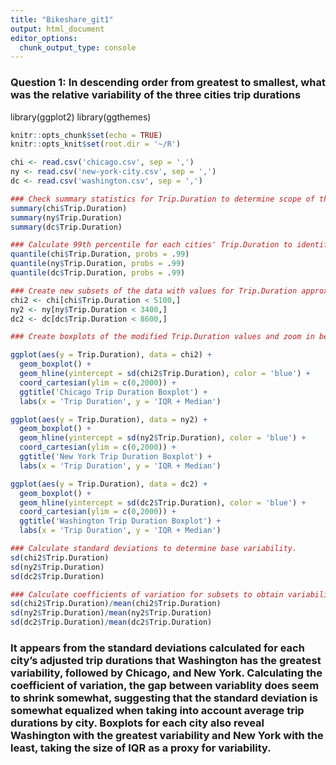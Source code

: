 ```yaml
---
title: "Bikeshare_git1"
output: html_document
editor_options: 
  chunk_output_type: console
---
```

### Question 1: In descending order from greatest to smallest, what was the relative variability of the three cities trip durations

library(ggplot2)
library(ggthemes)

```r
knitr::opts_chunk$set(echo = TRUE)
knitr::opts_knit$set(root.dir = '~/R')
```

```r
chi <- read.csv('chicago.csv', sep = ',')
ny <- read.csv('new-york-city.csv', sep = ',')
dc <- read.csv('washington.csv', sep = ',')
```

```r
### Check summary statistics for Trip.Duration to determine scope of the data.
summary(chi$Trip.Duration)
summary(ny$Trip.Duration)
summary(dc$Trip.Duration)
```

```r
### Calculate 99th percentile for each cities' Trip.Duration to identify outlier values.
quantile(chi$Trip.Duration, probs = .99)
quantile(ny$Trip.Duration, probs = .99)
quantile(dc$Trip.Duration, probs = .99)
```

```r
### Create new subsets of the data with values for Trip.Duration approximately below the 99th percentile to remove outliers.
chi2 <- chi[chi$Trip.Duration < 5100,]
ny2 <- ny[ny$Trip.Duration < 3400,]
dc2 <- dc[dc$Trip.Duration < 8600,]
```

```r
### Create boxplots of the modified Trip.Duration values and zoom in between values of 0 and 2000 to compare IQRs for each city; add an hline for std dev.

ggplot(aes(y = Trip.Duration), data = chi2) +
  geom_boxplot() +
  geom_hline(yintercept = sd(chi2$Trip.Duration), color = 'blue') +
  coord_cartesian(ylim = c(0,2000)) +
  ggtitle('Chicago Trip Duration Boxplot') +
  labs(x = 'Trip Duration', y = 'IQR + Median')

ggplot(aes(y = Trip.Duration), data = ny2) +
  geom_boxplot() +
  geom_hline(yintercept = sd(ny2$Trip.Duration), color = 'blue') +
  coord_cartesian(ylim = c(0,2000)) +
  ggtitle('New York Trip Duration Boxplot') +
  labs(x = 'Trip Duration', y = 'IQR + Median')

ggplot(aes(y = Trip.Duration), data = dc2) +
  geom_boxplot() +
  geom_hline(yintercept = sd(dc2$Trip.Duration), color = 'blue') +
  coord_cartesian(ylim = c(0,2000)) +
  ggtitle('Washington Trip Duration Boxplot') +
  labs(x = 'Trip Duration', y = 'IQR + Median')
```

```r
### Calculate standard deviations to determine base variability.
sd(chi2$Trip.Duration)
sd(ny2$Trip.Duration)
sd(dc2$Trip.Duration)
```

```r
### Calculate coefficients of variation for subsets to obtain variability relative to mean values.
sd(chi2$Trip.Duration)/mean(chi2$Trip.Duration)
sd(ny2$Trip.Duration)/mean(ny2$Trip.Duration)
sd(dc2$Trip.Duration)/mean(dc2$Trip.Duration)
```

### It appears from the standard deviations calculated for each city's adjusted trip durations that Washington has the greatest variability, followed by Chicago, and New York. Calculating the coefficient of variation, the gap between variablity does seem to shrink somewhat, suggesting that the standard deviation is somewhat equalized when taking into account average trip durations by city. Boxplots for each city also reveal Washington with the greatest variability and New York with the least, taking the size of IQR as a proxy for variability.
